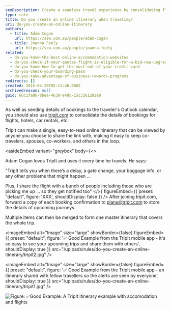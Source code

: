 ```yaml
---
seoDescription: Create a seamless travel experience by consolidating flight, hotel, and car rental bookings into a single online itinerary with TripIt.
type: rule
title: Do you create an online itinerary when traveling?
uri: do-you-create-an-online-itinerary
authors:
  - title: Adam Cogan
    url: https://ssw.com.au/people/adam-cogan
  - title: Joanna Feely
    url: https://ssw.com.au/people/joanna-feely
related:
  - do-you-know-the-best-online-accommodation-websites
  - do-you-check-if-your-qantas-flight-is-eligible-for-a-bid-now-upgrade
  - do-you-know-how-to-get-the-most-out-of-your-credit-card
  - do-you-check-your-boarding-pass
  - do-you-take-advantage-of-business-rewards-programs
redirects: []
created: 2015-04-28T05:11:40.000Z
archivedreason: null
guid: 66c1fa86-8bea-4638-a4dc-15c3361292e8
---
```


As well as sending details of bookings to the traveler's Outlook calendar, you should also use [tripit.com](https://www.tripit.com) to consolidate the details of bookings for flights, hotels, car rentals, etc.

TripIt can make a single, easy-to-read online itinerary that can be viewed by anyone you choose to share the link with, making it easy to keep co-travelers, spouses, co-workers, and others in the loop.

<asideEmbed
  variant="greybox"
  body={<>
    
Adam Cogan loves TripIt and uses it every time he travels. He says:

"TripIt tells you when there’s a delay, a gate change, your baggage info, or any other problems that might happen ...

Plus, I share the flight with a bunch of people including those who are picking me up … so they get notified too"
  </>}
  figureEmbed={{
    preset: "default",
    figure: 'XXX',
    shouldDisplay: false
  }}
/>
After joining tripit.com, forward a copy of each booking confirmation to [plans@tripit.com](mailto:plans@tripit.com) to store the details of upcoming journeys.

Multiple items can then be merged to form one master itinerary that covers the whole trip.


<imageEmbed
  alt="Image"
  size="large"
  showBorder={false}
  figureEmbed={{
    preset: "default",
    figure: '✅ Good Example from the TripIt mobile app - it\'s so easy to see your upcoming trips and share them with others',
    shouldDisplay: true
  }}
  src="/uploads/rules/do-you-create-an-online-itinerary/tripit2.jpg"
/>


<imageEmbed
  alt="Image"
  size="large"
  showBorder={false}
  figureEmbed={{
    preset: "default",
    figure: '✅ Good Example from the TripIt mobile app - an itinerary shared with fellow travellers so the alerts are seen by everyone',
    shouldDisplay: true
  }}
  src="/uploads/rules/do-you-create-an-online-itinerary/tripit1.jpg"
/>

![ Figure: ✅Good Example: A TripIt itinerary example with accomodation and flights](tripitimage.png)